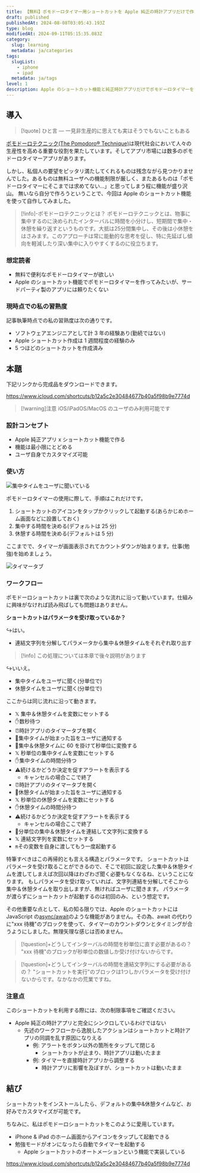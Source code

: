 ```yaml
---
title: 【無料】ポモドーロタイマー用ショートカットを Apple 純正の時計アプリだけで作ってみた
draft: published
publishedAt: 2024-08-08T03:05:43.193Z
type: blog
modifiedAt: 2024-09-11T05:15:35.083Z
category:
  slug: learning
  metadata: ja/categories
tags:
  slugList:
    - iphone
    - ipad
  metadata: ja/tags
level: 1
description: Apple のショートカット機能と純正時計アプリだけでポモドーロタイマーを作る手順を紹介する。ダウンロードリンク付き。
---
```


## 導入

> [!quote] ひと言
> — 一見非生産的に思えても実はそうでもないこともある

[ポモドーロテクニック(The Pomodoro® Technique)](https://www.pomodorotechnique.com/)は現代社会において人々の生産性を高める重要な役割を果たしています。そしてアプリ市場には数多のポモドーロタイマーアプリがあります。

しかし、私個人の要望をピッタリ満たしてくれるものは残念ながら見つかりませんでした。あるものは無料ユーザへの機能制限が厳しく、またあるものは「ポモドーロタイマーにそこまでは求めてない...」と思ってしまう程に機能が盛り沢山。
無いなら自分で作ろうということで、今回は Apple のショートカット機能を使って自作してみました。

> [!info]-ポモドーロテクニックとは？
> ポモドーロテクニックとは、物事に集中するのに決められたインターバルに時間を小分けし、短期間で集中・休憩を繰り返すというものです。大抵は25分間集中し、その後は小休憩をはさみます。このアプローチは常に能動的な思考を促し、特に先延ばし傾向を軽減したり深い集中に入りやすくするのに役立ちます。

### 想定読者

- 無料で便利なポモドーロタイマーが欲しい
- Apple のショートカット機能でポモドーロタイマーを作ってみたいが、サードパーティ製のアプリには頼りたくない

### 現時点での私の習熟度

記事執筆時点での私の習熟度は次の通りです。

- ソフトウェアエンジニアとして計 3 年の経験あり(勤続ではない)
- Apple ショートカット作成は 1 週間程度の経験のみ
- 5 つほどのショートカットを作成済み

## 本題

下記リンクから完成品をダウンロードできます。

https://www.icloud.com/shortcuts/b12a5c2e30484677b40a5f98b9e7774d

> [!warning]注意
> iOS/iPadOS/MacOS のユーザのみ利用可能です

### 設計コンセプト

- Apple 純正アプリ x ショートカット機能で作る
- 機能は最小限にとどめる
- ユーザ自身でカスタマイズ可能

### 使い方

![ 集中タイムをユーザに聞いている ](../../../assets/images/ask-work-interval.png)

ポモドーロタイマーの使用に際して、手順はこれだけです。

1. ショートカットのアイコンをタップかクリックして起動する(あらかじめホーム画面などに設置しておく)
2. 集中する時間を決める(デフォルトは 25 分)
3. 休憩する時間を決める(デフォルトは 5 分)

ここまでで、タイマーが画面表示されてカウントダウンが始まります。仕事(勉強)を始めましょう。

![ タイマータブ ](../../../assets/images/timer-display.png)

### ワークフロー

ポモドーロショートカットは裏で次のような流れに沿って動いています。仕組みに興味がなければ読み飛ばしても問題はありません。

**ショートカットはパラメータを受け取っているか？**

↪️はい。

- 連結文字列を分解してパラメータから集中＆休憩タイムをそれぞれ取り出す

> [!info]
> この処理については本章で後々説明があります

↪️いいえ。

- 集中タイムをユーザに聞く(分単位で)
- 休憩タイムをユーザに聞く(分単位で)

ここからは同じ流れに沿って動きます。

- 𝕏 集中＆休憩タイムを変数にセットする
- ✋数秒待つ
- ⏰時計アプリのタイマータブを開く
- 📢集中タイムが始まった旨をユーザに通知する
- 🔄集中＆休憩タイムに 60 を掛けて秒単位に変換する
- 𝕏 秒単位の集中タイムを変数にセットする
- ✋集中タイムの時間分待つ
- ⚠️続けるかどうか決定を促すアラートを表示する
  - キャンセルの場合ここで終了
- ⏰時計アプリのタイマータブを開く
- 📢休憩タイムが始まった旨をユーザに通知する
- 𝕏 秒単位の休憩タイムを変数にセットする
- ✋休憩タイムの時間分待つ
- ⚠️続けるかどうか決定を促すアラートを表示する
  - キャンセルの場合ここで終了
- 🔄分単位の集中＆休憩タイムを連結して文字列に変換する
- 𝕏 連結文字列を変数にセットする
- 🔛その変数を自身に渡してもう一度起動する

特筆すべきはこの再帰的とも言える構造とパラメータです。
ショートカットはパラメータを受け取ることができるので、そこで初回に設定した集中＆休憩タイムを渡してしまえば次回以降はわざわざ聞く必要もなくなるね、ということになります。
もしパラメータを受け取っていれば、文字列連結を分解してそこから集中＆休憩タイムを取り出しますが、無ければユーザに聞きます。
パラメータが渡らずにショートカットが起動するのは初回のみ、という想定です。

その他重要な点として、私の知る限りでは、Apple のショートカットには JavaScript の[async/await](https://developer.mozilla.org/en-US/docs/Web/JavaScript/Reference/Statements/async_function)のような機能がありません。その為、await の代わりに"xxx 待機"のブロックを使って、タイマーのカウントダウンとタイミングが合うようにしました。無理矢理な感じは否めません。

> [!question]+どうしてインターバルの時間を秒単位に直す必要があるの？
> "xxx 待機"のブロックが秒単位の数値しか受け付けないからです。

> [!question]+どうしてインターバルの時間を連結文字列にする必要があるの？
> "ショートカットを実行"のブロックは1つしかパラメータを受け付けないからです。なかなかの荒業ですね。

### 注意点

このショートカットを利用する際には、次の制限事項をご確認ください。

- Apple 純正の時計アプリと完全にシンクロしているわけではない
  - 先述のワークフローから逸脱したアクションはショートカットと時計アプリの同調を乱す原因になりえる
    - 例: アラートをボタン以外の箇所をタップして閉じる
      - ショートカットが止まり、時計アプリは動いたまま
    - 例: タイマーを直接時計アプリから調整する
      - 時計アプリに影響を及ぼすが、ショートカットは動いたまま

## 結び

ショートカットをインストールしたら、デフォルトの集中&休憩タイムなど、お好みでカスタマイズが可能です。

ちなみに、私はポモドーロショートカットをこのように愛用しています。

- iPhone & iPad のホーム画面からアイコンをタップして起動できる
- 勉強モードがオンになったら自動でタイマーを起動する
  - Apple ショートカットのオートメーションという機能で実装している

https://www.icloud.com/shortcuts/b12a5c2e30484677b40a5f98b9e7774d
